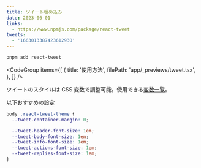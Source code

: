 ```yaml
---
title: ツイート埋め込み
date: 2023-06-01
links:
  - https://www.npmjs.com/package/react-tweet
tweets:
  - '1663013387423612930'
---
```


<Preview>
  <TweetDemo />
</Preview>

```bash title="インストール"
pnpm add react-tweet
```

<CodeGroup
  items={[
    {
      title: '使用方法',
      filePath: 'app/_previews/tweet.tsx',
    },
  ]}
/>

ツイートのスタイルは CSS 変数で調整可能。使用できる[変数一覧](https://github.com/vercel-labs/react-tweet/blob/b1866f9cb15d25743fdb7275d8b3d43c409ae1ab/packages/react-tweet/src/theme.css#L9)。

以下おすすめの設定

```css title="globals.css"
body .react-tweet-theme {
  --tweet-container-margin: 0;

  --tweet-header-font-size: 1em;
  --tweet-body-font-size: 1em;
  --tweet-info-font-size: 1em;
  --tweet-actions-font-size: 1em;
  --tweet-replies-font-size: 1em;
}
```
